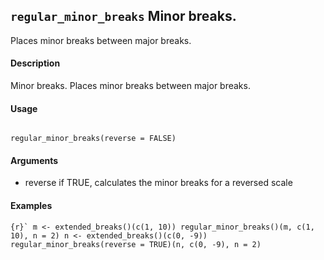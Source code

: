 ## ``regular_minor_breaks`` Minor breaks. 
Places minor breaks between major breaks.

#### Description
Minor breaks. Places minor breaks between major breaks.

#### Usage
<pre><code>
regular_minor_breaks(reverse = FALSE)
</code></pre>
  
#### Arguments
* reverse if TRUE, calculates the minor breaks for a reversed scale

#### Examples
```{r}`
m <- extended_breaks()(c(1, 10))
regular_minor_breaks()(m, c(1, 10), n = 2)
n <- extended_breaks()(c(0, -9))
regular_minor_breaks(reverse = TRUE)(n, c(0, -9), n = 2)
```
